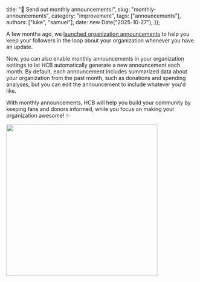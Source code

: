   title: "📅 Send out monthly announcements!",
  slug: "monthly-announcements",
  category: "improvement",
  tags: ["announcements"],
  authors: ["luke", "samuel"],
  date: new Date("2025-10-27"),
});

A few months ago, we [launched organization announcements](/posts/organization-announcements) to help you keep your followers in the loop about your organization whenever you have an update.

Now, you can also enable monthly announcements in your organization settings to let HCB automatically generate a new announcement each month.
By default, each announcement includes summarized data about your organization from the past month, such as donations and spending analyses, but you can edit the announcement to include whatever you'd like.

With monthly announcements, HCB will help you build your community by keeping fans and donors informed, while you focus on making your organization awesome! ✨

<img src="https://hc-cdn.hel1.your-objectstorage.com/s/v3/50c518d8c25f116116161e4d507b85ea5c52b133_pawelzmarlak-2025-10-27T21_49_44.330Z.png" width="400px" />
